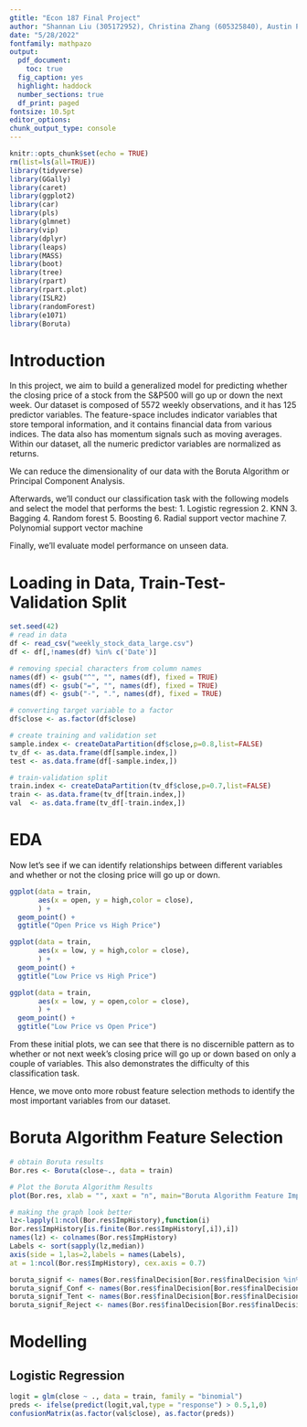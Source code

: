 ```yaml
---
gtitle: "Econ 187 Final Project"
author: "Shannan Liu (305172952), Christina Zhang (605325840), Austin Pham (905318112), Zachary Wrubel (205102460)"
date: "5/28/2022"
fontfamily: mathpazo
output:
  pdf_document:
    toc: true
  fig_caption: yes
  highlight: haddock
  number_sections: true
  df_print: paged
fontsize: 10.5pt
editor_options:
chunk_output_type: console
---
```


```r
knitr::opts_chunk$set(echo = TRUE)
rm(list=ls(all=TRUE))
library(tidyverse)
library(GGally)
library(caret)
library(ggplot2)
library(car)
library(pls)
library(glmnet)
library(vip)
library(dplyr)
library(leaps)
library(MASS)
library(boot)
library(tree)
library(rpart)
library(rpart.plot)
library(ISLR2)
library(randomForest)
library(e1071)
library(Boruta)
```

\newpage

# Introduction
In this project, we aim to build a generalized model for predicting whether the closing price of a stock from the S&P500 will go up or down the next week. Our dataset is composed of 5572 weekly observations, and it has 125 predictor variables. The feature-space includes indicator variables that store temporal information, and it contains financial data from various indices. The data also has momentum signals such as moving averages. Within our dataset, all the numeric predictor variables are normalized as returns. 

We can reduce the dimensionality of our data with the Boruta Algorithm or Principal Component Analysis.

Afterwards, we'll conduct our classification task with the following models and select the model that performs the best:
1. Logistic regression
2. KNN
3. Bagging
4. Random forest
5. Boosting
6. Radial support vector machine
7. Polynomial support vector machine

Finally, we'll evaluate model performance on unseen data.

# Loading in Data, Train-Test-Validation Split
```r
set.seed(42)
# read in data
df <- read_csv("weekly_stock_data_large.csv")
df <- df[,!names(df) %in% c('Date')]

# removing special characters from column names
names(df) <- gsub("^", "", names(df), fixed = TRUE)
names(df) <- gsub("=", "", names(df), fixed = TRUE)
names(df) <- gsub("-", ".", names(df), fixed = TRUE)

# converting target variable to a factor
df$close <- as.factor(df$close)

# create training and validation set
sample.index <- createDataPartition(df$close,p=0.8,list=FALSE)
tv_df <- as.data.frame(df[sample.index,])
test <- as.data.frame(df[-sample.index,])

# train-validation split
train.index <- createDataPartition(tv_df$close,p=0.7,list=FALSE)
train <- as.data.frame(tv_df[train.index,])
val  <- as.data.frame(tv_df[-train.index,])
```


# EDA
Now let's see if we can identify relationships between different variables and whether or not the closing price will go up or down.
```r
ggplot(data = train, 
       aes(x = open, y = high,color = close),
       ) + 
  geom_point() + 
  ggtitle("Open Price vs High Price")

ggplot(data = train, 
       aes(x = low, y = high,color = close),
       ) + 
  geom_point() + 
  ggtitle("Low Price vs High Price")

ggplot(data = train, 
       aes(x = low, y = open,color = close),
       ) + 
  geom_point() + 
  ggtitle("Low Price vs Open Price")
```

From these initial plots, we can see that there is no discernible pattern as to whether or not next week's closing price will go up or down based on only a couple of variables. This also demonstrates the difficulty of this classification task.

Hence, we move onto more robust feature selection methods to identify the most important variables from our dataset.

# Boruta Algorithm Feature Selection
```r
# obtain Boruta results
Bor.res <- Boruta(close~., data = train)

# Plot the Boruta Algorithm Results
plot(Bor.res, xlab = "", xaxt = "n", main="Boruta Algorithm Feature Importance")

# making the graph look better
lz<-lapply(1:ncol(Bor.res$ImpHistory),function(i)
Bor.res$ImpHistory[is.finite(Bor.res$ImpHistory[,i]),i])
names(lz) <- colnames(Bor.res$ImpHistory)
Labels <- sort(sapply(lz,median))
axis(side = 1,las=2,labels = names(Labels),
at = 1:ncol(Bor.res$ImpHistory), cex.axis = 0.7)

boruta_signif <- names(Bor.res$finalDecision[Bor.res$finalDecision %in% c("Confirmed", "Tentative")])
boruta_signif_Conf <- names(Bor.res$finalDecision[Bor.res$finalDecision %in% c("Confirmed")])
boruta_signif_Tent <- names(Bor.res$finalDecision[Bor.res$finalDecision %in% c("Tentative")])
boruta_signif_Reject <- names(Bor.res$finalDecision[Bor.res$finalDecision %in% c("Rejected")])
```

# Modelling

## Logistic Regression  

```r
logit = glm(close ~ ., data = train, family = "binomial")
preds <- ifelse(predict(logit,val,type = "response") > 0.5,1,0)
confusionMatrix(as.factor(val$close), as.factor(preds))
```

